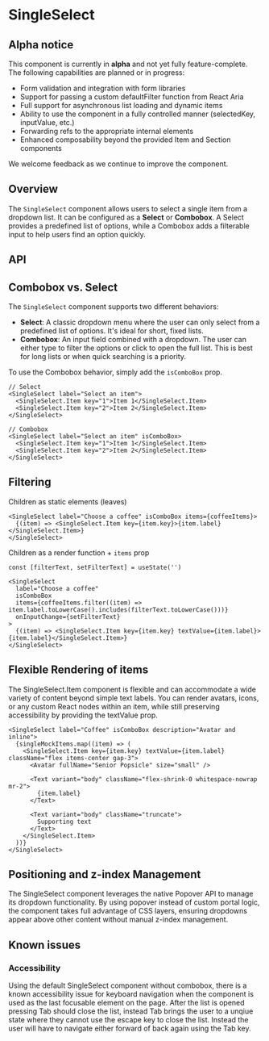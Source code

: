 
<Meta title="Components/SingleSelect/SingleSelect (alpha)" component={SingleSelect} />

# SingleSelect

<ResourceLinks
  sourceCode="https://github.com/cultureamp/kaizen-design-system/tree/main/packages/components/src/__alpha__/SingleSelect"
  figma="https://www.figma.com/design/umhYV8q0yC4qwbCOIfJDY5/-Alpha--Select?node-id=2122-15597&t=EgUdLXABrcuWMIay-0"
  designGuidelines=""
/>

<AlphaNotice />

<KAIOInstallation exportNames="SingleSelect" isAlpha />

## Alpha notice

This component is currently in **alpha** and not yet fully feature-complete. The following capabilities are planned or in progress:

- Form validation and integration with form libraries
- Support for passing a custom defaultFilter function from React Aria
- Full support for asynchronous list loading and dynamic items
- Ability to use the component in a fully controlled manner (selectedKey, inputValue, etc.)
- Forwarding refs to the appropriate internal elements
- Enhanced composability beyond the provided Item and Section components

We welcome feedback as we continue to improve the component.

## Overview

The `SingleSelect` component allows users to select a single item from a dropdown list. It can be configured as a **Select** or **Combobox**. A Select provides a predefined list of options, while a Combobox adds a filterable input to help users find an option quickly.

<Canvas of={Playground} />
<Controls of={Playground} />

## API

## Combobox vs. Select

The `SingleSelect` component supports two different behaviors:

- **Select**: A classic dropdown menu where the user can only select from a predefined list of options. It's ideal for short, fixed lists.
- **Combobox**: An input field combined with a dropdown. The user can either type to filter the options or click to open the full list. This is best for long lists or when quick searching is a priority.

To use the Combobox behavior, simply add the `isComboBox` prop.

```tsx
// Select
<SingleSelect label="Select an item">
  <SingleSelect.Item key="1">Item 1</SingleSelect.Item>
  <SingleSelect.Item key="2">Item 2</SingleSelect.Item>
</SingleSelect>

// Combobox
<SingleSelect label="Select an item" isComboBox>
  <SingleSelect.Item key="1">Item 1</SingleSelect.Item>
  <SingleSelect.Item key="2">Item 2</SingleSelect.Item>
</SingleSelect>
```

## Filtering

Children as static elements (leaves)

```tsx
<SingleSelect label="Choose a coffee" isComboBox items={coffeeItems}>
  {(item) => <SingleSelect.Item key={item.key}>{item.label}</SingleSelect.Item>}
</SingleSelect>
```

Children as a render function + `items` prop

```tsx
const [filterText, setFilterText] = useState('')

<SingleSelect
  label="Choose a coffee"
  isComboBox
  items={coffeeItems.filter((item) => item.label.toLowerCase().includes(filterText.toLowerCase()))}
  onInputChange={setFilterText}
>
  {(item) => <SingleSelect.Item key={item.key} textValue={item.label}>{item.label}</SingleSelect.Item>}
</SingleSelect>
```

## Flexible Rendering of items

The SingleSelect.Item component is flexible and can accommodate a wide variety of content beyond simple text labels. You can render avatars, icons, or any custom React nodes within an item, while still preserving accessibility by providing the textValue prop.

```tsx
<SingleSelect label="Coffee" isComboBox description="Avatar and inline">
  {singleMockItems.map((item) => (
    <SingleSelect.Item key={item.key} textValue={item.label} className="flex items-center gap-3">
      <Avatar fullName="Senior Popsicle" size="small" />

      <Text variant="body" className="flex-shrink-0 whitespace-nowrap mr-2">
        {item.label}
      </Text>

      <Text variant="body" className="truncate">
        Supporting text
      </Text>
    </SingleSelect.Item>
  ))}
</SingleSelect>
```

## Positioning and z-index Management

The SingleSelect component leverages the native Popover API to manage its dropdown functionality. By using popover instead of custom portal logic, the component takes full advantage of CSS layers, ensuring dropdowns appear above other content without manual z-index management.

## Known issues

### Accessibility

Using the default SingleSelect component without combobox, there is a known accessibility issue for keyboard navigation when the component is used as the last focusable element on the page. After the list is opened pressing Tab should close the list, instead Tab brings the user to a unqiue state where they cannot use the escape key to close the list. Instead the user will have to navigate either forward of back again using the Tab key.
